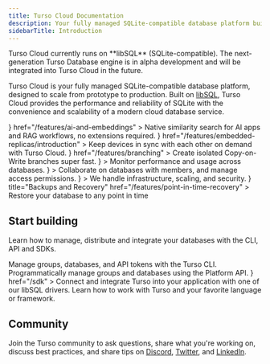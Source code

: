 ```yaml
---
title: Turso Cloud Documentation
description: Your fully managed SQLite-compatible database platform built on libSQL
sidebarTitle: Introduction
---
```


<Note>
  Turso Cloud currently runs on **libSQL** (SQLite-compatible). The
  next-generation Turso Database engine is in alpha development and will be
  integrated into Turso Cloud in the future.
</Note>

Turso Cloud is your fully managed SQLite-compatible database platform, designed to scale from prototype to production. Built on [libSQL](/libsql), Turso Cloud provides the performance and reliability of SQLite with the convenience and scalability of a modern cloud database service.

<CardGroup cols={2}>
  <Card
    title="Vector Search"
    icon={
      <svg
        xmlns="http://www.w3.org/2000/svg"
        fill="none"
        viewBox="0 0 24 24"
        stroke-width="1.5"
        stroke="#1ebca1"
      >
        <path
          stroke-linecap="round"
          stroke-linejoin="round"
          d="M9.813 15.904 9 18.75l-.813-2.846a4.5 4.5 0 0 0-3.09-3.09L2.25 12l2.846-.813a4.5 4.5 0 0 0 3.09-3.09L9 5.25l.813 2.846a4.5 4.5 0 0 0 3.09 3.09L15.75 12l-2.846.813a4.5 4.5 0 0 0-3.09 3.09ZM18.259 8.715 18 9.75l-.259-1.035a3.375 3.375 0 0 0-2.455-2.456L14.25 6l1.036-.259a3.375 3.375 0 0 0 2.455-2.456L18 2.25l.259 1.035a3.375 3.375 0 0 0 2.456 2.456L21.75 6l-1.035.259a3.375 3.375 0 0 0-2.456 2.456ZM16.894 20.567 16.5 21.75l-.394-1.183a2.25 2.25 0 0 0-1.423-1.423L13.5 18.75l1.183-.394a2.25 2.25 0 0 0 1.423-1.423l.394-1.183.394 1.183a2.25 2.25 0 0 0 1.423 1.423l1.183.394-1.183.394a2.25 2.25 0 0 0-1.423 1.423Z"
        />
      </svg>
    }
    href="/features/ai-and-embeddings"
  >
    Native similarity search for AI apps and RAG workflows, no extensions
    required.
  </Card>
  <Card
    title="Replication & Sync"
    icon={
      <svg viewBox="0 0 216 216" xmlns="http://www.w3.org/2000/svg">
        <path
          d="m25.3 114.3 15.9 48c1.5 4.5 5 8 9.5 9.5l48 15.9c5.3 1.8 11.2.4 15.2-3.6l76.7-76.7c3-3 4.6-7.1 4.3-11.4l-3.7-64c-.3-5.5-4.7-10-10.3-10.3l-64-3.7c-4.2-.2-8.4 1.3-11.4 4.3l-76.6 76.8c-4 4-5.4 9.9-3.6 15.2z"
          fill="none"
          stroke="#1ebca1"
          stroke-miterlimit="10"
          stroke-width="19.2"
        />
        <path
          d="m119.2 82.2 6.5-1.5c2.9-.7 5.8 1.2 6.5 4.1.2.8.2 1.6 0 2.4l-1.5 6.5c-3.3 12.4-21.1 8.4-18.8-4.2.8-3.8 3.8-6.5 7.3-7.3z"
          fill="#1ebca1"
        />
        <path
          d="m21.1 191.8 99.8-99.8"
          fill="none"
          stroke="#1ebca1"
          stroke-linecap="round"
          stroke-linejoin="round"
          stroke-width="19.2"
        />
        <g fill="#1ebca1">
          <path d="m141.8 142.4c-1.4 1.4-3.5 1.9-5.4 1.3l-13.3-4.4c-2-.7-4.3-.1-5.8 1.4l-8.9 8.9c-1.8 1.8-1.1 4.8 1.3 5.6l20.6 6.8c8.9 2.9 18.4.6 25-5.9" />
          <path d="m107 177.2c-1.4 1.4-3.5 1.9-5.4 1.3l-14.6-4.8c-1.2-.4-2.5 0-3.4.8l-9.9 9.9c-1.8 1.8-1.1 4.8 1.3 5.6l20.6 6.8c8.9 2.9 18.4.6 25-5.9" />
          <path d="m175.2 109c-1.4 1.4-3.5 1.9-5.4 1.3l-13.3-4.4c-2-.7-4.3-.1-5.8 1.4l-8.9 8.9c-1.8 1.8-1.1 4.8 1.3 5.6l20.6 6.8c8.9 2.9 18.4.6 25-5.9" />
        </g>
      </svg>
    }
    href="/features/embedded-replicas/introduction"
  >
    Keep devices in sync with each other on demand with Turso Cloud.
  </Card>
  <Card
    title="Branching"
    icon={
      <svg
        xmlns="http://www.w3.org/2000/svg"
        fill="none"
        viewBox="0 0 24 24"
        stroke-width="1.5"
        stroke="#1ebca1"
      >
        <path
          stroke-linecap="round"
          stroke-linejoin="round"
          d="M11.48 3.499a.562.562 0 0 1 1.04 0l2.125 5.111a.563.563 0 0 0 .475.345l5.518.442c.499.04.701.663.321.988l-4.204 3.602a.563.563 0 0 0-.182.557l1.285 5.385a.562.562 0 0 1-.84.61l-4.725-2.885a.562.562 0 0 0-.586 0L6.982 20.54a.562.562 0 0 1-.84-.61l1.285-5.386a.562.562 0 0 0-.182-.557l-4.204-3.602a.562.562 0 0 1 .321-.988l5.518-.442a.563.563 0 0 0 .475-.345L11.48 3.5Z"
        />
      </svg>
    }
    href="/features/branching"
  >
    Create isolated Copy-on-Write branches super fast.
  </Card>
  <Card
    title="Analytics"
    icon={
      <svg
        xmlns="http://www.w3.org/2000/svg"
        fill="none"
        viewBox="0 0 24 24"
        stroke-width="1.5"
        stroke="#1ebca1"
      >
        <path
          stroke-linecap="round"
          stroke-linejoin="round"
          d="M3 13.125C3 12.504 3.504 12 4.125 12h2.25c.621 0 1.125.504 1.125 1.125v6.75C7.5 20.496 6.996 21 6.375 21h-2.25A1.125 1.125 0 0 1 3 19.875v-6.75ZM9.75 8.625c0-.621.504-1.125 1.125-1.125h2.25c.621 0 1.125.504 1.125 1.125v11.25c0 .621-.504 1.125-1.125 1.125h-2.25a1.125 1.125 0 0 1-1.125-1.125V8.625ZM16.5 4.125c0-.621.504-1.125 1.125-1.125h2.25C20.496 3 21 3.504 21 4.125v15.75c0 .621-.504 1.125-1.125 1.125h-2.25a1.125 1.125 0 0 1-1.125-1.125V4.125Z"
        />
      </svg>
    }
  >
    Monitor performance and usage across databases.
  </Card>
  <Card
    title="Team Access"
    icon={
      <svg
        xmlns="http://www.w3.org/2000/svg"
        fill="none"
        viewBox="0 0 24 24"
        stroke-width="1.5"
        stroke="#1ebca1"
      >
        <path
          stroke-linecap="round"
          stroke-linejoin="round"
          d="M15 19.128a9.38 9.38 0 0 0 2.625.372 9.337 9.337 0 0 0 4.121-.952 4.125 4.125 0 0 0-7.533-2.493M15 19.128v-.003c0-1.113-.285-2.16-.786-3.07M15 19.128v.106A12.318 12.318 0 0 1 8.624 21c-2.331 0-4.512-.645-6.374-1.766l-.001-.109a6.375 6.375 0 0 1 11.964-3.07M12 6.375a3.375 3.375 0 1 1-6.75 0 3.375 3.375 0 0 1 6.75 0Zm8.25 2.25a2.625 2.625 0 1 1-5.25 0 2.625 2.625 0 0 1 5.25 0Z"
        />
      </svg>
    }
  >
    Collaborate on databases with members, and manage access permissions.
  </Card>
  <Card
    title="Fully Managed"
    icon={
      <svg
        xmlns="http://www.w3.org/2000/svg"
        fill="none"
        viewBox="0 0 24 24"
        stroke-width="1.5"
        stroke="#1ebca1"
      >
        <path
          stroke-linecap="round"
          stroke-linejoin="round"
          d="M9 12.75 11.25 15 15 9.75m-3-7.036A11.959 11.959 0 0 1 3.598 6 11.99 11.99 0 0 0 3 9.749c0 5.592 3.824 10.29 9 11.623 5.176-1.332 9-6.03 9-11.622 0-1.31-.21-2.571-.598-3.751h-.152c-3.196 0-6.1-1.248-8.25-3.285Z"
        />
      </svg>
    }
  >
    We handle infrastructure, scaling, and security.
  </Card>
  <Card
    icon={
      <svg
        xmlns="http://www.w3.org/2000/svg"
        fill="none"
        viewBox="0 0 24 24"
        stroke-width="1.5"
        stroke="#1ebca1"
      >
        <path
          stroke-linecap="round"
          stroke-linejoin="round"
          d="M9 15 3 9m0 0 6-6M3 9h12a6 6 0 0 1 0 12h-3"
        />
      </svg>
    }
    title="Backups and Recovery"
    href="/features/point-in-time-recovery"
  >
    Restore your database to any point in time
  </Card>
</CardGroup>

## Start building

Learn how to manage, distribute and integrate your databases with the CLI, API and SDKs.

<CardGroup cols={2}>
  <Card title="Turso CLI" icon="terminal" href="/cli">
    Manage groups, databases, and API tokens with the Turso CLI.
  </Card>
  <Card title="Turso Platform API" icon="database" href="/api-reference">
    Programmatically manage groups and databases using the Platform API.
  </Card>
  <Card
    title="Client SDKs"
    icon={
      <svg viewBox="0 0 216 216" xmlns="http://www.w3.org/2000/svg">
        <path
          d="m25.3 114.3 15.9 48c1.5 4.5 5 8 9.5 9.5l48 15.9c5.3 1.8 11.2.4 15.2-3.6l76.7-76.7c3-3 4.6-7.1 4.3-11.4l-3.7-64c-.3-5.5-4.7-10-10.3-10.3l-64-3.7c-4.2-.2-8.4 1.3-11.4 4.3l-76.6 76.8c-4 4-5.4 9.9-3.6 15.2z"
          fill="none"
          stroke="#1ebca1"
          stroke-miterlimit="10"
          stroke-width="19.2"
        />
        <path
          d="m119.2 82.2 6.5-1.5c2.9-.7 5.8 1.2 6.5 4.1.2.8.2 1.6 0 2.4l-1.5 6.5c-3.3 12.4-21.1 8.4-18.8-4.2.8-3.8 3.8-6.5 7.3-7.3z"
          fill="#1ebca1"
        />
        <path
          d="m21.1 191.8 99.8-99.8"
          fill="none"
          stroke="#1ebca1"
          stroke-linecap="round"
          stroke-linejoin="round"
          stroke-width="19.2"
        />
        <g fill="#1ebca1">
          <path d="m141.8 142.4c-1.4 1.4-3.5 1.9-5.4 1.3l-13.3-4.4c-2-.7-4.3-.1-5.8 1.4l-8.9 8.9c-1.8 1.8-1.1 4.8 1.3 5.6l20.6 6.8c8.9 2.9 18.4.6 25-5.9" />
          <path d="m107 177.2c-1.4 1.4-3.5 1.9-5.4 1.3l-14.6-4.8c-1.2-.4-2.5 0-3.4.8l-9.9 9.9c-1.8 1.8-1.1 4.8 1.3 5.6l20.6 6.8c8.9 2.9 18.4.6 25-5.9" />
          <path d="m175.2 109c-1.4 1.4-3.5 1.9-5.4 1.3l-13.3-4.4c-2-.7-4.3-.1-5.8 1.4l-8.9 8.9c-1.8 1.8-1.1 4.8 1.3 5.6l20.6 6.8c8.9 2.9 18.4.6 25-5.9" />
        </g>
      </svg>
    }
    href="/sdk"
  >
    Connect and integrate Turso into your application with one of our libSQL
    drivers.
  </Card>
  <Card title="Tutorials" icon="newspaper" href="https://turso.tech/blog">
    Learn how to work with Turso and your favorite language or framework.
  </Card>
</CardGroup>

## Community

Join the Turso community to ask questions, share what you're working on, discuss best practices, and share tips on [Discord](https://discord.gg/turso), [Twitter](https://twitter.com/tursodatabase), and [LinkedIn](https://www.linkedin.com/company/turso).

<CardGroup cols={3}>
  <Card title="Discord" icon="discord" href="https://discord.gg/turso" />
  <Card
    title="GitHub"
    icon="star"
    href="https://github.com/tursodatabase"
  ></Card>
  <Card
    title="X (Twitter)"
    icon="x-twitter"
    href="https://twitter.com/tursodatabase"
  ></Card>
</CardGroup>
